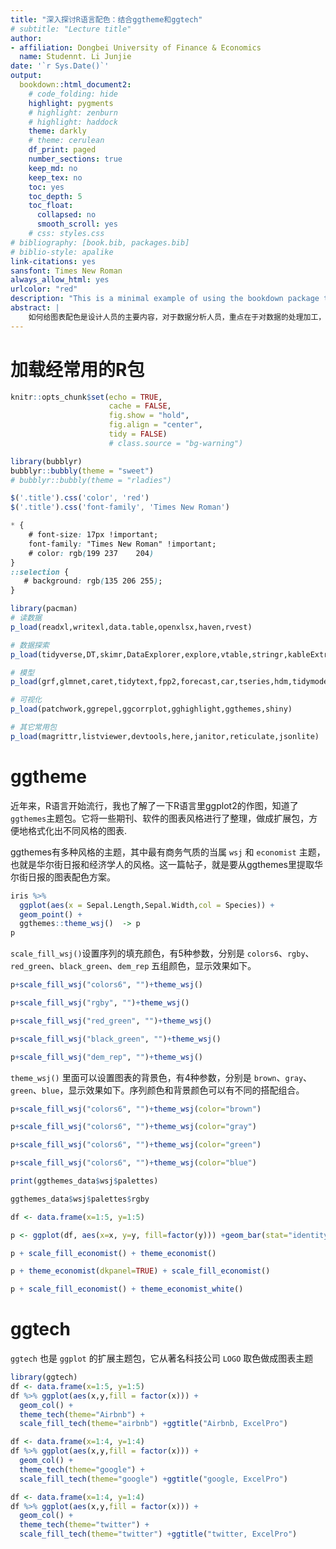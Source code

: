```yaml
--- 
title: "深入探讨R语言配色：结合ggtheme和ggtech"
# subtitle: "Lecture title"
author:
- affiliation: Dongbei University of Finance & Economics
  name: Studennt. Li Junjie
date: '`r Sys.Date()`'
output:
  bookdown::html_document2:
    # code_folding: hide
    highlight: pygments
    # highlight: zenburn
    # highlight: haddock
    theme: darkly
    # theme: cerulean
    df_print: paged	
    number_sections: true
    keep_md: no
    keep_tex: no
    toc: yes
    toc_depth: 5
    toc_float:
      collapsed: no
      smooth_scroll: yes
    # css: styles.css
# bibliography: [book.bib, packages.bib]
# biblio-style: apalike
link-citations: yes
sansfont: Times New Roman
always_allow_html: yes
urlcolor: "red"
description: "This is a minimal example of using the bookdown package to write a book. The output format for this example is bookdown::gitbook."
abstract: |
    如何给图表配色是设计人员的主要内容，对于数据分析人员，重点在于对数据的处理加工，稍微了解一些设计知识即可。如何不像深入了解设计知识，一个好的办法是搜索和精选好的商业图表案例，用取色器取出它们的配色，运用到自己的图表中。本文重点结合ggthemes和ggtech借鉴商业媒体图表的成功配色方案。
---
```


# 加载经常用的R包

```r
knitr::opts_chunk$set(echo = TRUE,
                      cache = FALSE,
                      fig.show = "hold",
                      fig.align = "center",
                      tidy = FALSE)
                      # class.source = "bg-warning")
```

```r
library(bubblyr)
bubblyr::bubbly(theme = "sweet")
# bubblyr::bubbly(theme = "rladies")
```

```js
$('.title').css('color', 'red')
$('.title').css('font-family', 'Times New Roman')
```

```css
* {
    # font-size: 17px !important;
    font-family: "Times New Roman" !important;
    # color: rgb(199 237	204)
}
::selection {
   # background: rgb(135 206 255);
}
```

```r
library(pacman)
# 读数据
p_load(readxl,writexl,data.table,openxlsx,haven,rvest)
```

```r
# 数据探索
p_load(tidyverse,DT,skimr,DataExplorer,explore,vtable,stringr,kableExtra,lubridate)
```

```r
# 模型
p_load(grf,glmnet,caret,tidytext,fpp2,forecast,car,tseries,hdm,tidymodels,broom)
```

```r
# 可视化
p_load(patchwork,ggrepel,ggcorrplot,gghighlight,ggthemes,shiny)
```

```r
# 其它常用包
p_load(magrittr,listviewer,devtools,here,janitor,reticulate,jsonlite)
```

# ggtheme

近年来，R语言开始流行，我也了解了一下R语言里ggplot2的作图，知道了`ggthemes`主题包。它将一些期刊、软件的图表风格进行了整理，做成扩展包，方便地格式化出不同风格的图表.

ggthemes有多种风格的主题，其中最有商务气质的当属 `wsj` 和 `economist` 主题，也就是华尔街日报和经济学人的风格。这一篇帖子，就是要从ggthemes里提取华尔街日报的图表配色方案。

```r
iris %>% 
  ggplot(aes(x = Sepal.Length,Sepal.Width,col = Species)) +
  geom_point() +
  ggthemes::theme_wsj()  -> p
p
```

`scale_fill_wsj()`设置序列的填充颜色，有5种参数，分别是 `colors6`、`rgby`、`red_green`、`black_green`、`dem_rep` 五组颜色，显示效果如下。

```r
p+scale_fill_wsj("colors6", "")+theme_wsj()
```

```r
p+scale_fill_wsj("rgby", "")+theme_wsj()
```

```r
p+scale_fill_wsj("red_green", "")+theme_wsj()
```

```r
p+scale_fill_wsj("black_green", "")+theme_wsj()
```

```r
p+scale_fill_wsj("dem_rep", "")+theme_wsj()
```

`theme_wsj()` 里面可以设置图表的背景色，有4种参数，分别是 `brown`、`gray`、`green`、`blue`，显示效果如下。序列颜色和背景颜色可以有不同的搭配组合。

```r
p+scale_fill_wsj("colors6", "")+theme_wsj(color="brown")
```

```r
p+scale_fill_wsj("colors6", "")+theme_wsj(color="gray")
```

```r
p+scale_fill_wsj("colors6", "")+theme_wsj(color="green")
```

```r
p+scale_fill_wsj("colors6", "")+theme_wsj(color="blue")
```

```r
print(ggthemes_data$wsj$palettes)
```

```r
ggthemes_data$wsj$palettes$rgby
```

```r
df <- data.frame(x=1:5, y=1:5)

p <- ggplot(df, aes(x=x, y=y, fill=factor(y))) +geom_bar(stat="identity")

p + scale_fill_economist() + theme_economist()

```

```r
p + theme_economist(dkpanel=TRUE) + scale_fill_economist()
```
```r
p + scale_fill_economist() + theme_economist_white() 
```

# ggtech

`ggtech` 也是 `ggplot` 的扩展主题包，它从著名科技公司 `LOGO` 取色做成图表主题

```r
library(ggtech)
df <- data.frame(x=1:5, y=1:5)
df %>% ggplot(aes(x,y,fill = factor(x))) +
  geom_col() +
  theme_tech(theme="Airbnb") +
  scale_fill_tech(theme="airbnb") +ggtitle("Airbnb, ExcelPro")
```

```r
df <- data.frame(x=1:4, y=1:4)
df %>% ggplot(aes(x,y,fill = factor(x))) +
  geom_col() +
  theme_tech(theme="google") +
  scale_fill_tech(theme="google") +ggtitle("google, ExcelPro")
```

```r
df <- data.frame(x=1:4, y=1:4)
df %>% ggplot(aes(x,y,fill = factor(x))) +
  geom_col() +
  theme_tech(theme="twitter") +
  scale_fill_tech(theme="twitter") +ggtitle("twitter, ExcelPro")
```




